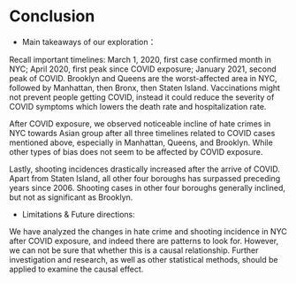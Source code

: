 # Conclusion

- Main takeaways of our exploration：

Recall important timelines: March 1, 2020, first case confirmed month in NYC; April 2020, first peak since COVID exposure; January 2021, second peak of COVID. 
Brooklyn and Queens are the worst-affected area in NYC, followed by Manhattan, then Bronx, then Staten Island. 
Vaccinations might not prevent people getting COVID, instead it could reduce the severity of COVID symptoms which lowers the death rate and hospitalization rate.

After COVID exposure, we observed noticeable incline of hate crimes in NYC towards Asian group after all three timelines related to COVID cases mentioned above, especially in Manhattan, Queens, and Brooklyn. While other types of bias does not seem to be affected by COVID exposure. 

Lastly, shooting incidences drastically increased after the arrive of COVID. Apart from Staten Island, all other four boroughs has surpassed preceding years since 2006. Shooting cases in other four boroughs generally inclined, but not as significant as Brooklyn. 



- Limitations & Future directions:

We have analyzed the changes in hate crime and shooting incidence in NYC after COVID exposure, and indeed there are patterns to look for. However, we can not be sure that whether this is a causal relationship. Further investigation and research, as well as other statistical methods, should be applied to examine the causal effect. 



